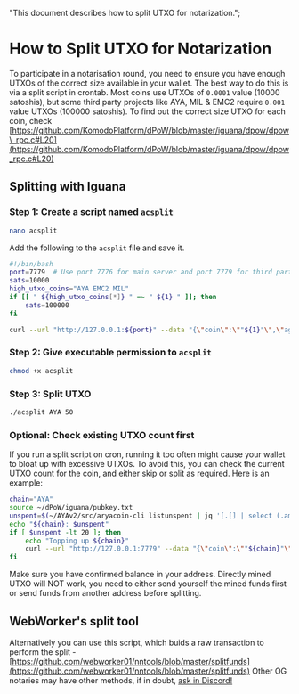   "This document describes how to split UTXO for notarization.";

# How to Split UTXO for Notarization

To participate in a notarisation round, you need to ensure you have enough UTXOs of the correct size available in your wallet. The best way to do this is via a split script in crontab.
Most coins use UTXOs of `0.0001` value (10000 satoshis), but some third party projects like AYA, MIL & EMC2 require `0.001` value UTXOs (100000 satoshis).
To find out the correct size UTXO for each coin, check [https://github.com/KomodoPlatform/dPoW/blob/master/iguana/dpow/dpow\_rpc.c#L20](https://github.com/KomodoPlatform/dPoW/blob/master/iguana/dpow/dpow_rpc.c#L20)

## Splitting with Iguana

### Step 1: Create a script named `acsplit`

```bash
nano acsplit
```

Add the following to the `acsplit` file and save it.

```bash
#!/bin/bash
port=7779  # Use port 7776 for main server and port 7779 for third party server
sats=10000
high_utxo_coins="AYA EMC2 MIL"
if [[ " ${high_utxo_coins[*]} " =~ " ${1} " ]]; then
    sats=100000
fi

curl --url "http://127.0.0.1:${port}" --data "{\"coin\":\""${1}"\",\"agent\":\"iguana\",\"method\":\"splitfunds\",\"satoshis\":\"${sats}\",\"sendflag\":1,\"duplicates\":"${2}"}"
```

### Step 2: Give executable permission to `acsplit`

```bash
chmod +x acsplit
```

### Step 3: Split UTXO

```bash
./acsplit AYA 50
```

### Optional: Check existing UTXO count first

If you run a split script on cron, running it too often might cause your wallet to bloat up with excessive UTXOs. To avoid this, you can check the current UTXO count for the coin, and either skip or split as required.
Here is an example:

```bash
chain="AYA"
source ~/dPoW/iguana/pubkey.txt
unspent=$(~/AYAv2/src/aryacoin-cli listunspent | jq '[.[] | select (.amount==0.001 and .spendable==true and (.scriptPubKey == "'21${pubkey}ac'"))] | length')
echo "${chain}: $unspent"
if [ $unspent -lt 20 ]; then
    echo "Topping up ${chain}"
    curl --url "http://127.0.0.1:7779" --data "{\"coin\":\""${chain}"\",\"agent\":\"iguana\",\"method\":\"splitfunds\",\"satoshis\":\"100000\",\"sendflag\":1,\"duplicates\":"40"}"
fi
```

<Note>
  Make sure you have confirmed balance in your address.
  Directly mined UTXO will NOT work, you need to either send yourself the mined funds first or send funds from another address before splitting.
</Note>

## WebWorker's split tool

Alternatively you can use this script, which buids a raw transaction to perform the split - [https://github.com/webworker01/nntools/blob/master/splitfunds](https://github.com/webworker01/nntools/blob/master/splitfunds)
Other OG notaries may have other methods, if in doubt, [ask in Discord!](https://komodoplatform.com/discord)

